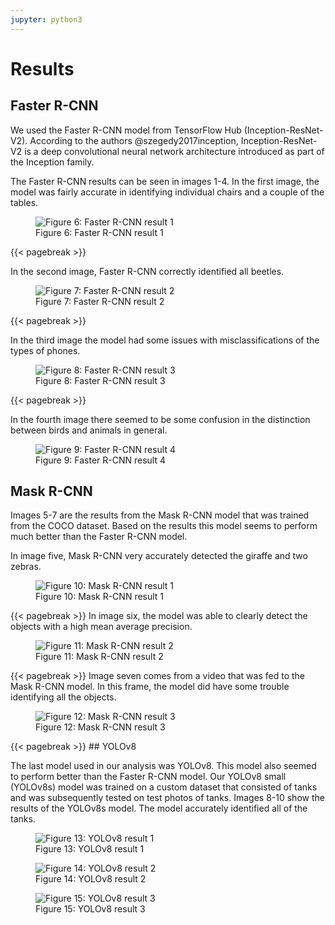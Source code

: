 ```yaml
---
jupyter: python3
---
```


# Results

## Faster R-CNN

We used the Faster R-CNN model from TensorFlow Hub (Inception-ResNet-V2). According to the authors @szegedy2017inception, Inception-ResNet-V2 is a deep convolutional neural network architecture introduced as part of the Inception family.

The Faster R-CNN results can be seen in images 1-4. In the first image, the model was fairly accurate in identifying individual chairs and a couple of the tables.

![Figure 6: Faster R-CNN result 1](images/results/Image 1.png){style="text-align: center;" fig-alt="Faster R-CNN result 1" fig-align="center"}

{{< pagebreak >}}

In the second image, Faster R-CNN correctly identified all beetles.

![Figure 7: Faster R-CNN result 2](images/results/Image 2.png){style="text-align: center;" fig-alt="Faster R-CNN result 2"}

{{< pagebreak >}}

In the third image the model had some issues with misclassifications of the types of phones.

![Figure 8: Faster R-CNN result 3](images/results/Image 3.png){style="text-align: center;" fig-alt="Faster R-CNN result 3" fig-align="center"}

{{< pagebreak >}}

In the fourth image there seemed to be some confusion in the distinction between birds and animals in general.

![Figure 9: Faster R-CNN result 4](images/results/Image 4.png){style="text-align: center;" fig-alt="Faster R-CNN result 4" fig-align="center"}

## Mask R-CNN

Images 5-7 are the results from the Mask R-CNN model that was trained from the COCO dataset. Based on the results this model seems to perform much better than the Faster R-CNN model.

In image five, Mask R-CNN very accurately detected the giraffe and two zebras.

![Figure 10: Mask R-CNN result 1](images/results/Image 5.png){style="text-align: center;" fig-alt="Mask R-CNN result 1" fig-align="center"}

{{< pagebreak >}}
In image six, the model was able to clearly detect the objects with a high mean average precision.

![Figure 11: Mask R-CNN result 2](images/results/Image 6.png){style="text-align: center;" fig-alt="Mask R-CNN result 2" fig-align="center"}

{{< pagebreak >}}
Image seven comes from a video that was fed to the Mask R-CNN model. In this frame, the model did have some trouble identifying all the objects.

![Figure 12: Mask R-CNN result 3](images/results/Image 7.png){style="text-align: center;" fig-alt="Mask R-CNN result 3" fig-align="center"}

{{< pagebreak >}}
## YOLOv8

The last model used in our analysis was YOLOv8. This model also seemed to perform better than the Faster R-CNN model. Our YOLOv8 small (YOLOv8s) model was trained on a custom dataset that consisted of tanks and was subsequently tested on test photos of tanks. Images 8-10 show the results of the YOLOv8s model. The model accurately identified all of the tanks.

![Figure 13: YOLOv8 result 1](images/results/Image 8.png){style="text-align: center;" fig-alt="YOLOv8 result 1" fig-align="center"}

![Figure 14: YOLOv8 result 2](images/results/Image 9.png){style="text-align: center;" fig-alt="YOLOv8 result 2"}

![Figure 15: YOLOv8 result 3](images/results/Image 10.png){style="text-align: center;" fig-alt="YOLOv8 result 3" fig-align="center"}
